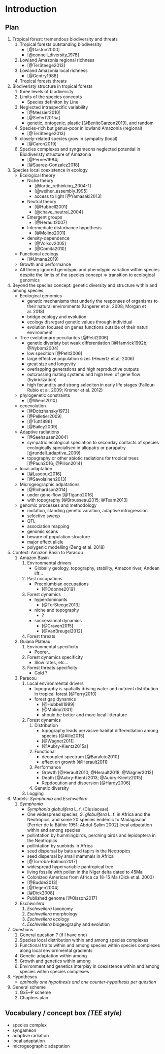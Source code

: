# Introduction

## Plan

1. Tropical forest: tremendous biodiversity and threats
    1. Tropical forests outstanding biodiversity
        * [@Gaston2000]
        * [@connell_diversity_1978]
    1. Lowland Amazonia regional richness
        * [@TerSteege2013]
    1. Lowland Amazonia local richness
        * [@Gentry1988]
    1. Tropical forests threats
1. Biodiveristy structure in tropical forests
    1. three levels of biodiversity
    1. Limits of the species concepts
        * Species definiton by Line
    1. Neglected intraspecific variability
        * [@Messier2010]
        * [@Siefert2015a]
        * genetic, ontogenic, plastic [@BenitoGarzon2019], and random
    1. Species-rich but genus-poor in lowland Amazonia (regional)
        * [@TerSteege2013]
    1. closely-related species grow in sympatry (local)
        * [@Caron2019]
    1. Species complexes and syngameons neglected potential in Bioidiveristy structure of Amazonia
        * [@Pernes1984]
        * [@Suarez-Gonzalez2018]
1. Species local coexistence in ecology
    * Ecological theory
        * Niche theory
            * [@lortie_rethinking_2004-1]
            * [@weiher_assembly_1995]
            * access to light [@Yamasaki2013]
        * Neutral theory
            * [@Hubbell2001]
            * [@chave_neutral_2004]
        * Emergent groups
            * [@Herault2007]
        * Intermediate disturbance hypothesis
            * [@Molino2001]
        * density-dependence
            * [@Volkov2005]
            * [@Comita2010]
    * Functional ecology
        * [@Umana2019]
    * Growth and performance
    * All theory ignored genotypic and phenotypic variation within species despite the limits of the species concept => transition to ecological genomics
1. Beyond the species concept: genetic diversity and structure within and among species
    * Ecological genomics
        * genetic mechanisms that underly the responses of organisms to their natural environments (Ungerer et al. 2008; Morgan et al. 2018)
        * bridge ecology and evolution
        * ecology disregard genetic values through individual
        * evolution focused on genes functions outside of their naturl environment
    * Tree evolutionary peculiarites [@Petit2006]
        * genetic diveristy but weak differentiation [@Hamrick1992b; @Nybom2004]
        * low specition [@Petit2006]
        * large effective population sizes (Heuertz et al; 2006)
        * great size and longevity
        * overlapping generations and high reproductive outputs
        * outcrossing mating systems and high level of gene flow (hybridization)
        * high fecundity and strong seleciton in early life stages (Fallour-Rubio et al. 2009; Kremer et al. 2012)
    * phylogenetic constraints 
        * [@Wiens2010]
    * ecoevolution
        * [@Dobzhansky1973]
        * [@Pelletier2009]
        * [@Tutt1896]
        * [@Bailey2009]
    * Adaptive radiations 
        * [@Seehausen2004]
        * sympatric ecological speciation to seconday contacts of species ecologically specialised in allopatry or parapatry [@rundell_adaptive_2009]
        * topography or other abiotic radiations for tropical trees [@Paun2016; @Pillon2014]
    * local adaptation 
        * [@Lascoux2016]
        * [@Savolainen2013]
    * Microgeographic adpatations
        * [@Richardson2014]
        *  under gene-flow [@Tigano2016]
        * with topography [@Brousseau2015; @Team2013]
    * genomic processes and methodology
        * mutation, standing genetic varaition, adaptive introgression
        * selective sweep
        * QTL
        * association mapping
        * genomic scans 
        * beware of population structure
        * major effect allele
        * polygenic modelling (Zeng et al. 2018)
1. Context: Amazon Basin to Paracou
    1. Amazon Basin
        1. Environmental drivers
            * Globally geology, topography, stability, Amazon river, Andean lift...
        1. Past occupations
            * Precolumbian occupations
                * [@Odonne2019]
        1. Forest dynamics
            * hyperdominants
                * [@TerSteege2013]
            * niche and topography
                * ?
            * successional dynamics
                * [@Craven2015]
                * [@VanBreugel2012]
        1. Forest threats
    1. Guiana Plateau
        1. Environmental specificity
            * Poorer...
        1. Forest dynamics specificity
            * Slow rates, etc...
        1. Forest threats specificity
            * Gold ?
    1. Paracou
        1. Local environmental drivers
            * topography is spatially driving water and nutrient distribution in tropical forest [@Ferry2010]
            * forest gap dynamics
                * [@Hubbell1999]
                * [@Molino2001]
                * should be better and more local litterature
        1. Forest dynamics
            1. Distribution
                * topography leads pervasive habitat differentiation among species [@Allie2015]
                * [@Wagner2011]
                * [@Aubry-Kientz2015a]
            1. Functional
                * decoupled spectrum [@Baraloto2010]
                * effect on growth [@Herault2011]
            1. Performance
                * Growth [@Herault2010; @Herault2018; @Wagner2012]
                * Death [@Aubry-Kientz2013; @Aubry-Kientz2015]
                * Repdocution and dispersion [@Hardy2006]
            1. Genetic diversity
        1. Logging
1. Models: *Symphonia* and *Eschweilera*
    1. *Symphonia*
        * *Symphonia globulifera* L. f. (Clusiaceae)
        * One widespread species, *S. globulifera* L. f. in Africa and the Neotropics, and some 20 species endemic to Madagascar (Perrier de la Bâthie 1951; Abdul-Salim 2002) local adpatation within and among species
        * pollintation by hummingbirds, perching birds and lepidoptera in the Neotropics
        * pollintation by sunbirds in Africa
        * seed dispersal by bats and tapirs in the Neotropics 
        * seed dispersal by small mammals in Africa 
        * [@Torroba-Balmori2017]
        * widespread hypervariable pantropical tree
        * living fossile with pollen in the Niger delta dated to 45Ma
        * Colonized Americas from Africa ca 18-15 Ma (Dick et al. 2003)
        * [@Budde2013]
        * [@Degen2004]
        * [@Dick2008]
        * Published genome [@Olsson2017]
    1. *Eschweilera*
        1. *Eschweilera* taxonomy
        1. *Eschweilera* morphology
        1. *Eschweilera* ecology
        1. *Eschweilera* biogeography and evolution
1. Questions
    1. General question ? (if I have one)
    1. Species local distribution within and among species complexes
    1. Functional traits within and among species within species complexes along local enviornmental gradients
    1. Genetic adaptation within among
    1. Growth and genetics within among
    1. Environment and genetics interplay in coexistence within and among species within species complexes
1. Hypotheses 
    * _optimally one hypothesis and one counter-hypothesis per question_
1. General scheme
    1. GxE~P scheme
    1. Chapters plan
    
## Vocabulary / concept box *(TEE style)*

* species complex
* syngameon
* adaptive radiation
* local adaptation
* microgeographic adaptation

